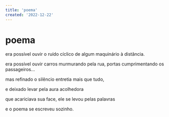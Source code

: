 ```yaml
---
title: 'poema'
created: '2022-12-22'
---
```


# poema

era possível ouvir o ruído cíclico de algum maquinário à distância.

era possível ouvir carros murmurando pela rua, portas cumprimentando os passageiros...

mas refinado o silêncio entretia mais que tudo,

e deixado levar pela aura acolhedora

que acariciava sua face, ele se levou pelas palavras

e o poema se escreveu sozinho.
